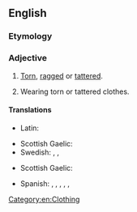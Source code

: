 ==English==

===Etymology===
{{suffix|en|ragged|y}}

===Adjective===
{{en-adj|er}}

# {{lb|en|of clothing}} [[torn|Torn]], [[ragged]] or [[tattered]].
# {{lb|en|of a person}} Wearing torn or tattered clothes.

====Translations====
{{trans-top|of ragged clothing}}
* Latin: {{t|la|pseudovestatus}}
{{trans-mid}}
* Scottish Gaelic: {{t|gd|piullach}}
* Swedish: {{t+|sv|sliten}}, {{t|sv|luggsliten}}, {{t|sv|feschlig}} {{qualifier|dialectal}}
{{trans-bottom}}

{{trans-top|wearing ragged clothes}}
* Scottish Gaelic: {{t|gd|piullach}}
{{trans-mid}}
* Spanish: {{t|es|harapiento|m}}, {{t+|es|andrajoso|m}}, {{t|es|desarrapado|m}}, {{t|es|desharrapado|m}}, {{t+|es|zarrapastroso|m}}, {{t|es|hilachento|m}}
{{trans-bottom}}

[[Category:en:Clothing]]